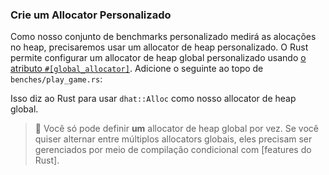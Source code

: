 
### Crie um Allocator Personalizado

Como nosso conjunto de benchmarks personalizado medirá as alocações no heap,
precisaremos usar um allocator de heap personalizado.
O Rust permite configurar um allocator de heap global personalizado
usando [o atributo `#[global_allocator]`][rust global allocator].
Adicione o seguinte ao topo de `benches/play_game.rs`:

<PlayGameAlloc />

Isso diz ao Rust para usar `dhat::Alloc` como nosso allocator de heap global.

> 🐰 Você só pode definir **um** allocator de heap global por vez.
> Se você quiser alternar entre múltiplos allocators globais,
> eles precisam ser gerenciados por meio de compilação condicional com [features do Rust].

[rust global allocator]: https://doc.rust-lang.org/std/alloc/index.html#the-global_allocator-attribute
[rust features]: https://doc.rust-lang.org/cargo/reference/features.html